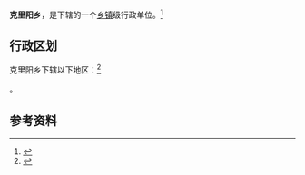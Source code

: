 {{中国乡级行政区|65/32/23/201/000}}

'''克里阳乡'''，是{{PRC admin/fullname|65/32/23/201/000|3}}下辖的一个[[乡镇|乡镇]]级行政单位。<ref>{{PRC admin/ref sgc|{{PRC admin/parent|65/32/23/201/000}}}}</ref>

== 行政区划 ==

克里阳乡下辖以下地区：<ref>{{PRC admin/ref sgc|65/32/23/201/000}}</ref>

{{PRC admin/children|65/32/23/201/000}}。

== 参考资料 ==

{{reflist}}

{{PRC admin/navcat|65/32/23/201/000}}
{{新疆行政区划小作品}}